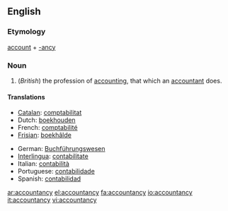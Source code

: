 ==English==

===Etymology===
[[account]] + [[-ancy]]

===Noun===
{{wikipedia}}
{{en-noun|-}}

# (''British'') the profession of [[accounting]], that which an [[accountant]] does.

====Translations====
{{top}}
*[[Catalan]]: [[comptabilitat]] {{f}}
*Dutch: [[boekhouden]] {{n}}
*French: [[comptabilité]] {{f}}
*[[Frisian]]: [[boekhâlde]] {{n}}
{{mid}}
*German: [[Buchführungswesen]]
*[[Interlingua]]: [[contabilitate]]
*Italian: [[contabilità]] {{f}}
*Portuguese: [[contabilidade]] {{f}}
*Spanish: [[contabilidad]] {{f}}
{{bottom}}

[[ar:accountancy]]
[[el:accountancy]]
[[fa:accountancy]]
[[io:accountancy]]
[[it:accountancy]]
[[vi:accountancy]]